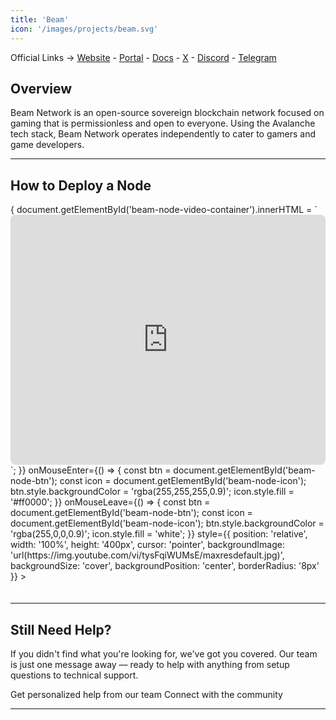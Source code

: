 ```yaml
---
title: 'Beam'
icon: '/images/projects/beam.svg'
---
```


Official Links → [Website](https://onbeam.com/) - [Portal](https://nodes.onbeam.com/) - [Docs](https://docs.onbeam.com/nodes) - [X](https://x.com/BuildOnBeam) - [Discord](https://discord.com/invite/beamgamers) - [Telegram](https://t.me/buildonbeam_news)

## Overview

Beam Network is an open-source sovereign blockchain network focused on gaming that is permissionless and open to everyone. Using the Avalanche tech stack, Beam Network operates independently to cater to gamers and game developers.

---
## How to Deploy a Node
<Frame caption="">
  <div id="beam-node-video-container" style={{position: 'relative', width: '100%', height: '400px'}}>
    <div 
      onClick={() => {
        document.getElementById('beam-node-video-container').innerHTML = `
          <iframe width="100%" height="400" src="https://www.youtube.com/embed/tysFqiWUMsE?autoplay=1&mute=1&rel=0" 
                  frameBorder="0" allowFullScreen allow="autoplay; encrypted-media" style="border-radius: 8px;"></iframe>
        `;
      }}
      onMouseEnter={() => {
        const btn = document.getElementById('beam-node-btn');
        const icon = document.getElementById('beam-node-icon');
        btn.style.backgroundColor = 'rgba(255,255,255,0.9)';
        icon.style.fill = '#ff0000';
      }}
      onMouseLeave={() => {
        const btn = document.getElementById('beam-node-btn');
        const icon = document.getElementById('beam-node-icon');
        btn.style.backgroundColor = 'rgba(255,0,0,0.9)';
        icon.style.fill = 'white';
      }}
      style={{
        position: 'relative', width: '100%', height: '400px', cursor: 'pointer',
        backgroundImage: 'url(https://img.youtube.com/vi/tysFqiWUMsE/maxresdefault.jpg)',
        backgroundSize: 'cover', backgroundPosition: 'center', borderRadius: '8px'
      }}
    >
      <div id="beam-node-btn" style={{
        position: 'absolute', bottom: '16px', right: '16px', width: '50px', height: '50px',
        backgroundColor: 'rgba(255,0,0,0.9)', borderRadius: '50%', display: 'flex',
        alignItems: 'center', justifyContent: 'center', transition: 'all 0.2s ease', pointerEvents: 'none'
      }}>
        <svg id="beam-node-icon" width="20" height="20" viewBox="0 0 24 24" fill="white">
          <path d="M8 5v14l11-7z"/>
        </svg>
      </div>
    </div>
  </div>
</Frame>



---

## Still Need Help?

If you didn't find what you're looking for, we've got you covered. Our team is just one message away — ready to help with anything from setup questions to technical support.

<CardGroup cols={2}>
  <Card title="Open Support Ticket" icon="rectangle-stack" href="https://discord.com/channels/1217243890352914552/1220638161407836241">
    Get personalized help from our team
  </Card>
  <Card title="Join Discord" icon="message-circle" href="https://discord.com/invite/JDkD4EaqcZ">
    Connect with the community
  </Card>
</CardGroup>

--- 